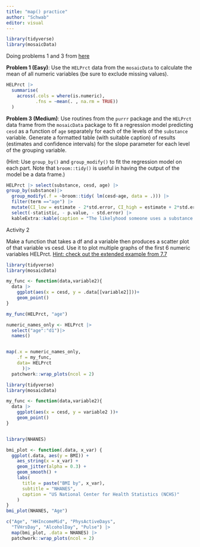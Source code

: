 ```yaml
---
title: "map() practice"
author: "Schwab"
editor: visual
---
```


```r
library(tidyverse)
library(mosaicData)
```

Doing problems 1 and 3 from [here](https://mdsr-book.github.io/mdsr3e/07-iteration.html#iteration-exercises)

**Problem 1 (Easy)**: Use the `HELPrct` data from the `mosaicData` to calculate the mean of all numeric variables (be sure to exclude missing values).\

```r
HELPrct |>
  summarise(
    across(.cols = where(is.numeric),
           .fns = ~mean(. , na.rm = TRUE))
  )
```

**Problem 3 (Medium)**: Use routines from the `purrr` package and the `HELPrct` data frame from the `mosaicData` package to fit a regression model predicting `cesd` as a function of `age` separately for each of the levels of the `substance` variable. Generate a formatted table (with suitable caption) of results (estimates and confidence intervals) for the slope parameter for each level of the grouping variable.

(Hint: Use `group_by()` and `group_modify()` to fit the regression model on each part. Note that `broom::tidy()` is useful in having the output of the model be a data frame.)

```r
HELPrct |> select(substance, cesd, age) |>
group_by(substance)|>
  group_modify(.f = ~broom::tidy( lm(cesd~age, data = .))) |> 
  filter(term =="age") |>
  mutate(CI_low = estimate - 2*std.error, CI_high = estimate + 2*std.error) |>
  select(-statistic, - p.value, - std.error) |>
  kableExtra::kable(caption = "The likelyhood someone uses a substance increates with age.", digits = 1)
```

Activity 2

Make a function that takes a df and a variable then produces a scatter plot of that variable vs cesd. Use it to plot multiple graphs of the first 6 numeric variables HELPrct. [Hint: check out the extended example from 7.7](https://mdsr-book.github.io/mdsr3e/07-iteration.html#extended-example-factors-associated-with-bmi)

```r
library(tidyverse)
library(mosaicData)

my_func <- function(data,variable2){
  data |>
    ggplot(aes(x = cesd, y = .data[[variable2]]))+
    geom_point()
}

my_func(HELPrct, "age")

numeric_names_only <- HELPrct |>
  select("age":"d1")|>
  names()


map(.x = numeric_names_only,
    .f = my_func,
    data= HELPrct
      )|>
  patchwork::wrap_plots(ncol = 2)
```

```r
library(tidyverse)
library(mosaicData)

my_func <- function(data,variable2){
  data |>
    ggplot(aes(x = cesd, y = variable2 ))+
    geom_point()
}



```

```r
library(NHANES)

bmi_plot <- function(.data, x_var) {
  ggplot(.data, aes(y = BMI)) +
    aes_string(x = x_var) + 
    geom_jitter(alpha = 0.3) + 
    geom_smooth() + 
    labs(
      title = paste("BMI by", x_var),
      subtitle = "NHANES",
      caption = "US National Center for Health Statistics (NCHS)"
    )
}
bmi_plot(NHANES, "Age")

c("Age", "HHIncomeMid", "PhysActiveDays", 
  "TVHrsDay", "AlcoholDay", "Pulse") |>
  map(bmi_plot, .data = NHANES) |>
  patchwork::wrap_plots(ncol = 2)
```
